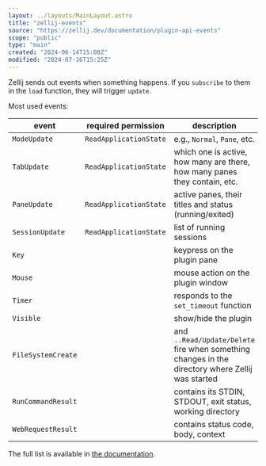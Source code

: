 ```yaml
---
layout: ../layouts/MainLayout.astro
title: "zellij-events"
source: "https://zellij.dev/documentation/plugin-api-events"
scope: "public"
type: "main"
created: "2024-06-14T15:08Z"
modified: "2024-07-16T15:25Z"
---
```


Zellij sends out events when something happens. If you `subscribe` to them in the `load` function, they will trigger `update`.

Most used events:

| event              | required permission    | description                                                                                      |
| ------------------ | ---------------------- | ------------------------------------------------------------------------------------------------ |
| `ModeUpdate`       | `ReadApplicationState` | e.g., `Normal`, `Pane`, etc.                                                                     |
| `TabUpdate`        | `ReadApplicationState` | which one is active, how many are there, how many panes they contain, etc.                       |
| `PaneUpdate`       | `ReadApplicationState` | active panes, their titles and status (running/exited)                                           |
| `SessionUpdate`    | `ReadApplicationState` | list of running sessions                                                                         |
| `Key`              |                        | keypress on the plugin pane                                                                      |
| `Mouse`            |                        | mouse action on the plugin window                                                                |
| `Timer`            |                        | responds to the `set_timeout` function                                                           |
| `Visible`          |                        | show/hide the plugin                                                                             |
| `FileSystemCreate` |                        | and `..Read/Update/Delete` fire when something changes in the directory where Zellij was started |
| `RunCommandResult` |                        | contains its STDIN, STDOUT, exit status, working directory                                       |
| `WebRequestResult` |                        | contains status code, body, context                                                              |

The full list is available in [the documentation](https://zellij.dev/documentation/plugin-api-events).